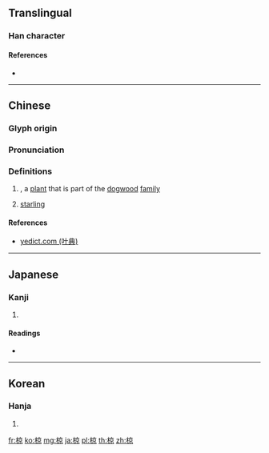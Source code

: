 {{character info/new}}
==Translingual==

===Han character===
{{Han char|rn=75|rad=木|as=08|sn=12|four=40996|canj=DYRF|ids=⿰木京}}

====References====
* {{Han ref|kx=0536.070|dkj=15020|dj=0923.200|hdz=21236.100|uh=690B|ud=26891|bh=D9CA|bd=55754}}

----

==Chinese==
{{zh-forms}}

===Glyph origin===
{{Han etym}}

===Pronunciation===
{{zh-pron
|m=liáng
|c=loeng4
|mc=y
|oc=y
|ma=
|cat=pn,n
}}

===Definitions===
{{zh-hanzi}}

# {{taxlink|Cornus hemsleyi|species|noshow=1}}, a [[plant]] that is part of the [[dogwood]] [[family]]
#: {{zh-l|椋子木}}
# [[starling]]
#: {{zh-l|椋鳥}}

====References====
* [http://yedict.com/htm/69/690B.htm yedict.com (叶典)]

----

==Japanese==

===Kanji===
{{ja-kanji|grade=|rs=木08}}

# {{defn|lang=ja|sort=木08}}

====Readings====
* {{ja-readings|on=[[りょう]] (ryō)|kun=[[むく]] (muku), [[くら]] (kura)}}

----

==Korean==

===Hanja===
{{ko-hanja|hangeul=[[량]]>[[양]]|eumhun=|rv=ryang>yang|mr=ryang>yang|y=lyang>yang}}

# {{defn|lang=ko|sort=木08}}

[[fr:椋]]
[[ko:椋]]
[[mg:椋]]
[[ja:椋]]
[[pl:椋]]
[[th:椋]]
[[zh:椋]]